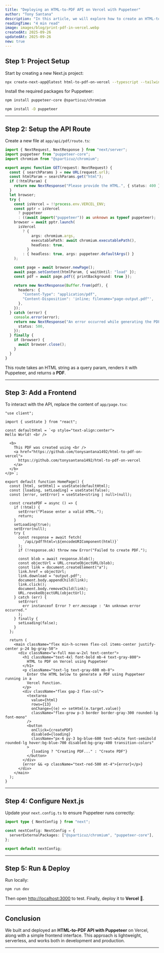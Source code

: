 ```yaml
---
title: "Deploying an HTML-to-PDF API on Vercel with Puppeteer"
author: "Tony Santana"
description: "In this article, we will explore how to create an HTML-to-PDF API on Vercel using Puppeteer"
readingTime: "4 min read"
image: images/blog/print-pdf-in-vercel.webp
createdAt: 2025-09-26
updatedAt: 2025-09-26
new: true
---
```


## Step 1: Project Setup

Start by creating a new Next.js project:

```bash
npx create-next-app@latest html-to-pdf-on-vercel --typescript --tailwind --app
```

Install the required packages for Puppeteer:

```bash
npm install puppeteer-core @sparticuz/chromium
```

```bash
npm install -D puppeteer
```

---

## Step 2: Setup the API Route

Create a new file at `app/api/pdf/route.ts`:

```ts
import { NextRequest, NextResponse } from "next/server";
import puppeteer from "puppeteer-core";
import chromium from "@sparticuz/chromium";

export async function GET(request: NextRequest) {
  const { searchParams } = new URL(request.url);
  const htmlParam = searchParams.get("html");
  if (!htmlParam) {
    return new NextResponse("Please provide the HTML.", { status: 400 });
  }
  let browser;
  try {
    const isVercel = !!process.env.VERCEL_ENV;
    const pptr = isVercel
      ? puppeteer
      : ((await import("puppeteer")) as unknown as typeof puppeteer);
    browser = await pptr.launch(
      isVercel
        ? {
            args: chromium.args,
            executablePath: await chromium.executablePath(),
            headless: true,
          }
        : { headless: true, args: puppeteer.defaultArgs() }
    );

    const page = await browser.newPage();
    await page.setContent(htmlParam, { waitUntil: "load" });
    const pdf = await page.pdf({ printBackground: true });

    return new NextResponse(Buffer.from(pdf), {
      headers: {
        "Content-Type": "application/pdf",
        "Content-Disposition": 'inline; filename="page-output.pdf"',
      },
    });
  } catch (error) {
    console.error(error);
    return new NextResponse("An error occurred while generating the PDF.", {
      status: 500,
    });
  } finally {
    if (browser) {
      await browser.close();
    }
  }
}
```

This route takes an HTML string as a query param, renders it with Puppeteer, and returns a **PDF**.

---

## Step 3: Add a Frontend

To interact with the API, replace the content of `app/page.tsx`:

```tsx
"use client";

import { useState } from "react";

const defaultHtml = `<p style="text-align:center">
Hello World! <br />

  <b>
    This PDF was created using <br />
    <a href="https://github.com/tonysantana1492/html-to-pdf-on-vercel">
      https://github.com/tonysantana1492/html-to-pdf-on-vercel
    </a>
  </b>
</p>`;

export default function HomePage() {
  const [html, setHtml] = useState(defaultHtml);
  const [loading, setLoading] = useState(false);
  const [error, setError] = useState<string | null>(null);

  const createPDF = async () => {
    if (!html) {
      setError("Please enter a valid HTML.");
      return;
    }
    setLoading(true);
    setError(null);
    try {
      const response = await fetch(
        `/api/pdf?html=\${encodeURIComponent(html)}`
      );
      if (!response.ok) throw new Error("Failed to create PDF.");

      const blob = await response.blob();
      const objectUrl = URL.createObjectURL(blob);
      const link = document.createElement("a");
      link.href = objectUrl;
      link.download = "output.pdf";
      document.body.appendChild(link);
      link.click();
      document.body.removeChild(link);
      URL.revokeObjectURL(objectUrl);
    } catch (err) {
      setError(
        err instanceof Error ? err.message : "An unknown error occurred."
      );
    } finally {
      setLoading(false);
    }
  };

  return (
    <main className="flex min-h-screen flex-col items-center justify-center p-24 bg-gray-50">
      <div className="w-full max-w-2xl text-center">
        <h1 className="text-4xl font-bold mb-4 text-gray-800">
          HTML to PDF on Vercel using Puppeteer
        </h1>
        <p className="text-lg text-gray-600 mb-8">
          Enter the HTML below to generate a PDF using Puppeteer running in a
          Vercel Function.
        </p>
        <div className="flex gap-2 flex-col">
          <textarea
            value={html}
            rows={13}
            onChange={(e) => setHtml(e.target.value)}
            className="flex-grow p-3 border border-gray-300 rounded-lg font-mono"
          />
          <button
            onClick={createPDF}
            disabled={loading}
            className="px-6 py-3 bg-blue-600 text-white font-semibold rounded-lg hover:bg-blue-700 disabled:bg-gray-400 transition-colors"
          >
            {loading ? "Creating PDF..." : "Create PDF"}
          </button>
        </div>
        {error && <p className="text-red-500 mt-4">{error}</p>}
      </div>
    </main>
  );
}
```

---

## Step 4: Configure Next.js

Update your `next.config.ts` to ensure Puppeteer runs correctly:

```ts
import type { NextConfig } from "next";

const nextConfig: NextConfig = {
  serverExternalPackages: ["@sparticuz/chromium", "puppeteer-core"],
};

export default nextConfig;
```

---

## Step 5: Run & Deploy

Run locally:

```bash
npm run dev
```

Then open [http://localhost:3000](http://localhost:3000) to test.
Finally, deploy it to **Vercel** 🚀.

---

## Conclusion

We built and deployed an **HTML-to-PDF API with Puppeteer** on Vercel, along with a simple frontend interface. This approach is lightweight, serverless, and works both in development and production.

---
